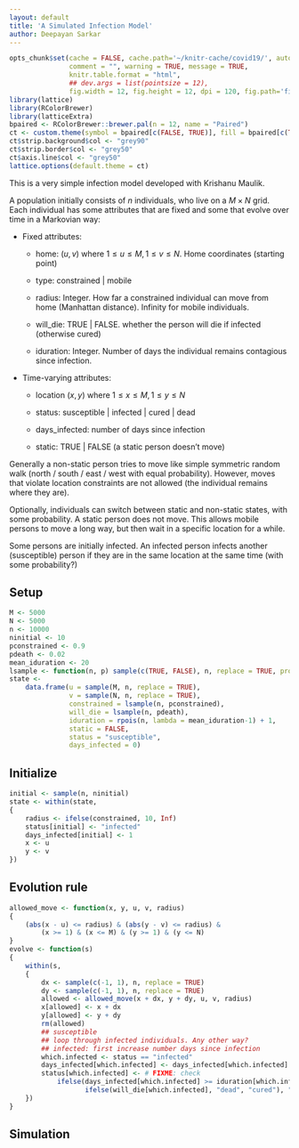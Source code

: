 ```yaml
---
layout: default
title: 'A Simulated Infection Model'
author: Deepayan Sarkar
---
```



```r
opts_chunk$set(cache = FALSE, cache.path='~/knitr-cache/covid19/', autodep = TRUE,
               comment = "", warning = TRUE, message = TRUE,
               knitr.table.format = "html",
			   ## dev.args = list(pointsize = 12),
               fig.width = 12, fig.height = 12, dpi = 120, fig.path='figures/deaths-')
library(lattice)
library(RColorBrewer)
library(latticeExtra)
bpaired <- RColorBrewer::brewer.pal(n = 12, name = "Paired")
ct <- custom.theme(symbol = bpaired[c(FALSE, TRUE)], fill = bpaired[c(TRUE, FALSE)])
ct$strip.background$col <- "grey90"
ct$strip.border$col <- "grey50"
ct$axis.line$col <- "grey50"
lattice.options(default.theme = ct)
```

This is a very simple infection model developed with Krishanu Maulik.

A population initially consists of $n$ individuals, who live on a $M
\times N$ grid. Each individual has some attributes that are fixed and
some that evolve over time in a Markovian way:

- Fixed attributes:

	- home: $(u, v)$ where $1 \leq u \leq M, 1 \leq v \leq N$. Home
      coordinates (starting point)

	- type: constrained | mobile

	- radius: Integer. How far a constrained individual can move from
      home (Manhattan distance). Infinity for mobile individuals.
	
	- will_die: TRUE | FALSE. whether the person will die if infected (otherwise cured)
	
	- iduration: Integer. Number of days the individual
      remains contagious since infection.


- Time-varying attributes:

	- location $(x, y)$ where $1 \leq x \leq M, 1 \leq y \leq N$

	- status: susceptible | infected | cured | dead

	- days_infected: number of days since infection

	- static: TRUE | FALSE (a static person doesn't move)


Generally a non-static person tries to move like simple symmetric
random walk (north / south / east / west with equal
probability). However, moves that violate location constraints are not
allowed (the individual remains where they are).

Optionally, individuals can switch between static and non-static
states, with some probability. A static person does not move. This
allows mobile persons to move a long way, but then wait in a specific
location for a while.

Some persons are initially infected. An infected person infects
another (susceptible) person if they are in the same location at the
same time (with some probability?)


## Setup

```r
M <- 5000
N <- 5000
n <- 10000
ninitial <- 10
pconstrained <- 0.9
pdeath <- 0.02
mean_iduration <- 20
lsample <- function(n, p) sample(c(TRUE, FALSE), n, replace = TRUE, prob = c(p, 1-p))
state <-
    data.frame(u = sample(M, n, replace = TRUE),
               v = sample(N, n, replace = TRUE),
               constrained = lsample(n, pconstrained),
               will_die = lsample(n, pdeath),
               iduration = rpois(n, lambda = mean_iduration-1) + 1,
               static = FALSE,
               status = "susceptible",
               days_infected = 0)
```


## Initialize

```r
initial <- sample(n, ninitial)
state <- within(state,
{
    radius <- ifelse(constrained, 10, Inf)
    status[initial] <- "infected"
    days_infected[initial] <- 1
    x <- u
    y <- v
})
```

## Evolution rule


```r
allowed_move <- function(x, y, u, v, radius)
{
    (abs(x - u) <= radius) & (abs(y - v) <= radius) & 
        (x >= 1) & (x <= M) & (y >= 1) & (y <= N)
}
evolve <- function(s)
{
    within(s,
    {
        dx <- sample(c(-1, 1), n, replace = TRUE)
        dy <- sample(c(-1, 1), n, replace = TRUE)
        allowed <- allowed_move(x + dx, y + dy, u, v, radius)
        x[allowed] <- x + dx
        y[allowed] <- y + dy
        rm(allowed)
        ## susceptible
        ## loop through infected individuals. Any other way?
        ## infected: first increase number days since infection
        which.infected <- status == "infected"
        days_infected[which.infected] <- days_infected[which.infected] + 1
        status[which.infected] <- # FIXME: check
            ifelse(days_infected[which.infected] >= iduration[which.infected],
                   ifelse(will_die[which.infected], "dead", "cured"), "infected")
    })
}
```

## Simulation





